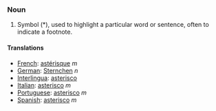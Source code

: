 ===Noun===
# Symbol (*), used to highlight a particular word or sentence, often to indicate a footnote.
====Translations====
*[[French]]: [[astérisque]] ''m''
*[[German]]: [[Sternchen]] ''n''
*[[Interlingua]]: [[asterisco]]
*[[Italian]]: [[asterisco]] ''m''
*[[Portuguese]]: [[asterisco]] ''m''
*[[Spanish]]: [[asterisco]] ''m''

{{msg:Punctuation}}